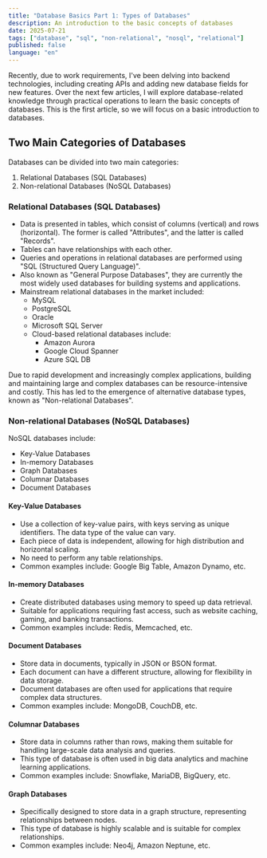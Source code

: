 ```yaml
---
title: "Database Basics Part 1: Types of Databases"
description: An introduction to the basic concepts of databases
date: 2025-07-21
tags: ["database", "sql", "non-relational", "nosql", "relational"]
published: false
language: "en"
---
```


Recently, due to work requirements, I've been delving into backend technologies, including creating APIs and adding new database fields for new features. Over the next few articles, I will explore database-related knowledge through practical operations to learn the basic concepts of databases. This is the first article, so we will focus on a basic introduction to databases.

## Two Main Categories of Databases

Databases can be divided into two main categories:

1. Relational Databases (SQL Databases)
2. Non-relational Databases (NoSQL Databases)

### Relational Databases (SQL Databases)

- Data is presented in tables, which consist of columns (vertical) and rows (horizontal). The former is called "Attributes", and the latter is called "Records".
- Tables can have relationships with each other.
- Queries and operations in relational databases are performed using "SQL (Structured Query Language)".
- Also known as "General Purpose Databases", they are currently the most widely used databases for building systems and applications.
- Mainstream relational databases in the market included:
  - MySQL
  - PostgreSQL
  - Oracle
  - Microsoft SQL Server
  - Cloud-based relational databases include:
    - Amazon Aurora
    - Google Cloud Spanner
    - Azure SQL DB

Due to rapid development and increasingly complex applications, building and maintaining large and complex databases can be resource-intensive and costly. This has led to the emergence of alternative database types, known as "Non-relational Databases".

### Non-relational Databases (NoSQL Databases)

NoSQL databases include:

- Key-Value Databases
- In-memory Databases
- Graph Databases
- Columnar Databases
- Document Databases

#### Key-Value Databases

- Use a collection of key-value pairs, with keys serving as unique identifiers. The data type of the value can vary.
- Each piece of data is independent, allowing for high distribution and horizontal scaling.
- No need to perform any table relationships.
- Common examples include: Google Big Table, Amazon Dynamo, etc.

#### In-memory Databases

- Create distributed databases using memory to speed up data retrieval.
- Suitable for applications requiring fast access, such as website caching, gaming, and banking transactions.
- Common examples include: Redis, Memcached, etc.

#### Document Databases

- Store data in documents, typically in JSON or BSON format.
- Each document can have a different structure, allowing for flexibility in data storage.
- Document databases are often used for applications that require complex data structures.
- Common examples include: MongoDB, CouchDB, etc.

#### Columnar Databases

- Store data in columns rather than rows, making them suitable for handling large-scale data analysis and queries.
- This type of database is often used in big data analytics and machine learning applications.
- Common examples include: Snowflake, MariaDB, BigQuery, etc.

#### Graph Databases

- Specifically designed to store data in a graph structure, representing relationships between nodes.
- This type of database is highly scalable and is suitable for complex relationships.
- Common examples include: Neo4j, Amazon Neptune, etc.
